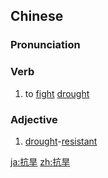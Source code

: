 ==Chinese==
{{zh-forms}}

===Pronunciation===
{{zh-pron
|m=kànghàn
|c=kong3 hon5
|cat=v,a
}}

===Verb===
{{zh-verb}}

# to [[fight]] [[drought]]

===Adjective===
{{zh-adj}}

# [[drought]]-[[resistant]] {{gloss|used as an attributive}}

{{zh-cat|Advanced}}

[[ja:抗旱]]
[[zh:抗旱]]